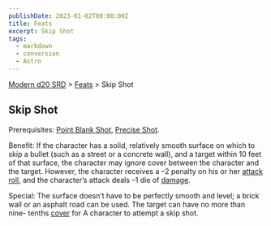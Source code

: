```yaml
---
publishDate: 2023-01-02T00:00:00Z
title: Feats
excerpt: Skip Shot
tags:
  - markdown
  - conversion
  - Astro
---
```


[Modern d20 SRD](/#modernD20) > [Feats](modern-d20-srd-feats-index) > Skip Shot

## Skip Shot

Prerequisites: [Point Blank Shot](modern-d20-srd-feats-point-blank-shot),
[Precise Shot](modern-d20-srd-feats-precise-shot).

Benefit: If the character has a solid, relatively smooth surface on which to
skip a bullet (such as a street or a concrete wall), and a target within 10
feet of that surface, the character may ignore cover between the character and
the target. However, the character receives a –2 penalty on his or her [attack roll](modern-d20-srd-combat-attack-roll), and the character’s attack deals –1
die of [damage](modern-d20-srd-combat-damage).

Special: The surface doesn’t have to be perfectly smooth and level; a brick
wall or an asphalt road can be used. The target can have no more than nine-
tenths [cover](modern-d20-srd-combat-cover) for A character to attempt a skip
shot.

